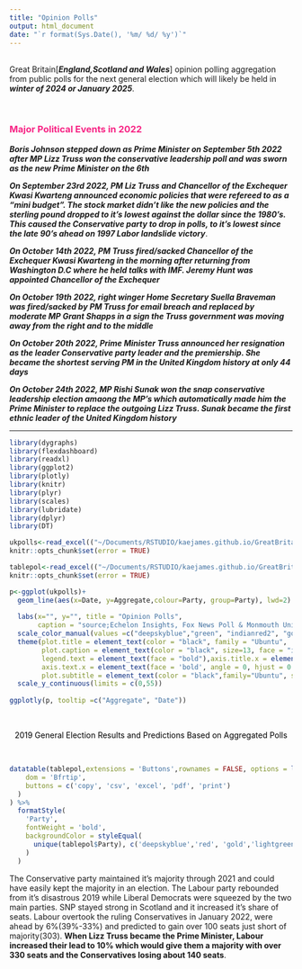 ```yaml
---
title: "Opinion Polls"
output: html_document
date: "`r format(Sys.Date(), '%m/ %d/ %y')`" 
---
```

<br>
Great Britain[***England,Scotland and Wales***] opinion polling aggregation from public polls for the next general election which will likely be held in  ***winter of 2024 or January 2025***.

<br>

### <span style="color: #f72585;"> Major Political Events in 2022</span>

__***Boris Johnson stepped down as Prime Minister on September 5th 2022 after MP Lizz Truss won the conservative leadership poll and was sworn as the new Prime Minister on the 6th***__ 

__***On September 23rd 2022, PM Liz Truss and Chancellor of the Exchequer Kwasi Kwarteng announced economic policies that were refereed to as a "mini budget". The stock market didn't like the new policies and the sterling pound dropped to it's lowest against the dollar since the 1980's. This caused the Conservative party to drop in polls, to it's lowest since the late 90's ahead on 1997 Labor landslide victory***__. 

__***On October 14th 2022, PM Truss fired/sacked Chancellor of the Exchequer Kwasi Kwarteng in the morning after returning from Washington D.C where he held talks with IMF. Jeremy Hunt was appointed Chancellor of the Exchequer***__

__***On October 19th 2022, right winger Home Secretary Suella Braveman was fired/sacked by PM Truss for email breach and replaced by moderate MP Grant Shapps in a sign the Truss government was moving away from the right and to the middle***__

__***On October 20th 2022, Prime Minister Truss announced her resignation as the leader Conservative party leader and the premiership. She became the shortest serving PM in the United Kingdom history at only 44 days***__

__***On October 24th 2022, MP Rishi Sunak won the snap conservative leadership election amaong the MP's which automatically made him the Prime Minister to replace the outgoing Lizz Truss. Sunak became the first ethnic leader of the United Kingdom history***__

----------

```r
library(dygraphs)
library(flexdashboard)  
library(readxl)
library(ggplot2)
library(plotly)
library(knitr)
library(plyr)
library(scales) 
library(lubridate) 
library(dplyr)
library(DT)
```

```r
ukpolls<-read_excel(("~/Documents/RSTUDIO/kaejames.github.io/GreatBritain.xlsx"), sheet = "chart") 
knitr::opts_chunk$set(error = TRUE)
```

```r
tablepol<-read_excel(("~/Documents/RSTUDIO/kaejames.github.io/GreatBritain.xlsx"), sheet = "table") 
knitr::opts_chunk$set(error = TRUE)
```



```r
p<-ggplot(ukpolls)+
  geom_line(aes(x=Date, y=Aggregate,colour=Party, group=Party), lwd=2) +
  
  labs(x="", y="", title = "Opinion Polls",
       caption = "source;Echelon Insights, Fox News Poll & Monmouth University")+
  scale_color_manual(values =c("deepskyblue","green", "indianred2", "gold","yellow")) +
  theme(plot.title = element_text(color = "black", family = "Ubuntu",  size = 17, face="bold", hjust = 0),
        plot.caption = element_text(color = "black", size=13, face = "italic", family = "Ubuntu"),
        legend.text = element_text(face = "bold"),axis.title.x = element_text(family = 'Ubuntu', face = 'bold'),
        axis.text.x = element_text(face = 'bold', angle = 0, hjust = 0.5),axis.text.y = element_text(face = "bold"),
        plot.subtitle = element_text(color = "black",family="Ubuntu", size = 13)) +
  scale_y_continuous(limits = c(0,55))
  
ggplotly(p, tooltip =c("Aggregate", "Date")) 
```


<br>

<center style="color:#000000;"> 2019 General Election Results and Predictions Based on Aggregated Polls </center> 

<br>


```r
datatable(tablepol,extensions = 'Buttons',rownames = FALSE, options = list(
    dom = 'Bfrtip',
    buttons = c('copy', 'csv', 'excel', 'pdf', 'print')
  )
) %>%
  formatStyle(
    'Party',
    fontWeight = 'bold',
    backgroundColor = styleEqual(
      unique(tablepol$Party), c('deepskyblue','red', 'gold','lightgreen','yellow')
    )
  ) 
```
The Conservative party maintained it's majority through 2021 and could have easily kept the majority in an election. The Labour party rebounded from it's disastrous 2019 while Liberal Democrats were squeezed by the two main parties. SNP stayed strong in Scotland and it increased it's share of seats. Labour overtook the ruling Conservatives in January 2022, were ahead by 6%(39%-33%) and predicted to gain over 100 seats just short of majority(303). **When Lizz Truss became the Prime Minister, Labour increased their lead to 10% which would give them a majority with over 330 seats and the Conservatives losing about 140 seats**.   